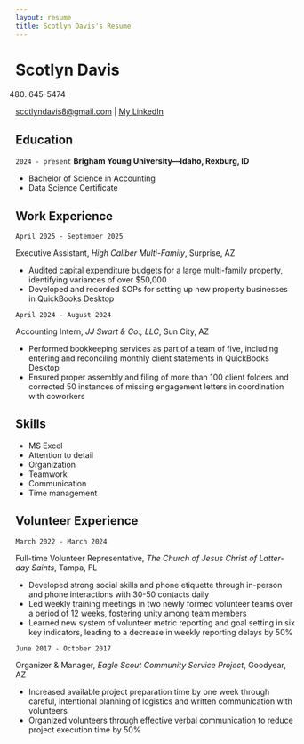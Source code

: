 ```yaml
---
layout: resume
title: Scotlyn Davis's Resume
---
```

# Scotlyn Davis
(480) 645-5474

<div id="webaddress">
<a href="scotlyndavis8@gmail.com">scotlyndavis8@gmail.com</a>
| <a href="http://www.linkedin.com/in/scotlyn-davis">My LinkedIn</a>
</div>


## Education

`2024 - present`
__Brigham Young University—Idaho, Rexburg, ID__

- Bachelor of Science in Accounting
- Data Science Certificate


## Work Experience

`April 2025 - September 2025`

Executive Assistant, *High Caliber Multi-Family*, Surprise, AZ

- Audited capital expenditure budgets for a large multi-family property, identifying variances of over $50,000
- Developed and recorded SOPs for setting up new property businesses in QuickBooks Desktop


`April 2024 - August 2024`

Accounting Intern, *JJ Swart & Co., LLC*, Sun City, AZ

- Performed bookkeeping services as part of a team of five, including entering and reconciling monthly client statements in QuickBooks Desktop
- Ensured proper assembly and filing of more than 100 client folders and corrected 50 instances of missing engagement letters in coordination with coworkers


## Skills
- MS Excel
- Attention to detail
- Organization
- Teamwork
- Communication
- Time management


## Volunteer Experience
`March 2022 - March 2024`

Full-time Volunteer Representative, *The Church of Jesus Christ of Latter-day Saints*, Tampa, FL

- Developed strong social skills and phone etiquette through in-person and phone interactions with 30-50 contacts daily
- Led weekly training meetings in two newly formed volunteer teams over a period of 12 weeks, fostering unity among team members
- Learned new system of volunteer metric reporting and goal setting in six key indicators, leading to a decrease in weekly reporting delays by 50%

`June 2017 - October 2017`

Organizer & Manager, *Eagle Scout Community Service Project*, Goodyear, AZ

- Increased available project preparation time by one week through careful, intentional planning of logistics and written communication with volunteers
- Organized volunteers through effective verbal communication to reduce project execution time by 50%

<!-- ### Footer

Last updated: July 2025 -->